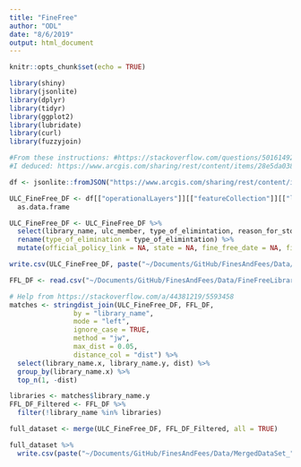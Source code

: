 ```yaml
---
title: "FineFree"
author: "ODL"
date: "8/6/2019"
output: html_document
---
```


```r
knitr::opts_chunk$set(echo = TRUE)
```


```r
library(shiny)
library(jsonlite)
library(dplyr)
library(tidyr)
library(ggplot2)
library(lubridate)
library(curl)
library(fuzzyjoin)
```

```r
#From these instructions: #https://stackoverflow.com/questions/50161492/how-do-i-scrape-data-from-an-arcgis-online-map
#I deduced: https://www.arcgis.com/sharing/rest/content/items/28e5da03800d419bb0c1170d98595b2c/data

df <- jsonlite::fromJSON("https://www.arcgis.com/sharing/rest/content/items/28e5da03800d419bb0c1170d98595b2c/data") 
```

```r
ULC_FineFree_DF <- df[["operationalLayers"]][["featureCollection"]][["layers"]][[1]][["featureSet"]][["features"]][[1]][["attributes"]] %>% 
  as.data.frame
```

```r
ULC_FineFree_DF <- ULC_FineFree_DF %>% 
  select(library_name, ulc_member, type_of_elimintation, reason_for_stopping_fines, lat, long, source, policy_notes) %>%
  rename(type_of_elimination = type_of_elimintation) %>%
  mutate(official_policy_link = NA, state = NA, fine_free_date = NA, fine_free_date_notes = NA, amnesty = NA, amnesty_notes = NA, literature = NA)
```

```r
write.csv(ULC_FineFree_DF, paste("~/Documents/GitHub/FinesAndFees/Data/ULC_FineFreeLibraries_",format(Sys.time(), "%Y-%m-%d"),".csv", sep=""))
```

```r
FFL_DF <- read.csv("~/Documents/GitHub/FinesAndFees/Data/FineFreeLibraryDataCleaner-09052019.csv")
```

```r
# Help from https://stackoverflow.com/a/44381219/5593458
matches <- stringdist_join(ULC_FineFree_DF, FFL_DF, 
                by = "library_name",
                mode = "left",
                ignore_case = TRUE, 
                method = "jw", 
                max_dist = 0.05, 
                distance_col = "dist") %>%
  select(library_name.x, library_name.y, dist) %>%
  group_by(library_name.x) %>%
  top_n(1, -dist)
```

```r
libraries <- matches$library_name.y
FFL_DF_Filtered <- FFL_DF %>%
  filter(!library_name %in% libraries)
```

```r
full_dataset <- merge(ULC_FineFree_DF, FFL_DF_Filtered, all = TRUE)
```

```r
full_dataset %>%
  write.csv(paste("~/Documents/GitHub/FinesAndFees/Data/MergedDataSet_",format(Sys.time(), "%Y-%m-%d"),".csv", sep=""))

```

